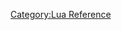 {{todo|Incorporate https://spaceboyz.net/svn/aegisub/trunk/automation/v4-docs/basic-function-interface.txt here}}

[[Category:Lua Reference]]